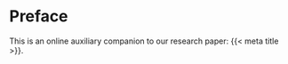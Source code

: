 # Preface {.unnumbered}

This is an online auxiliary companion to our research paper: {{< meta title >}}.


